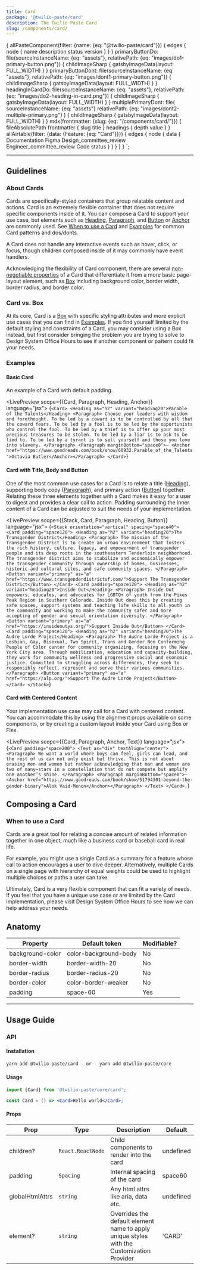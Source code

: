 ```yaml
---
title: Card
package: '@twilio-paste/card'
description: The Twilio Paste Card
slug: /components/card/
---
```



  {
    allPasteComponent(filter: {name: {eq: "@twilio-paste/card"}}) {
      edges {
        node {
          name
          description
          status
          version
        }
      }
    }
    primaryButtonDo: file(sourceInstanceName: {eq: "assets"}, relativePath: {eq: "images/do1-primary-button.png"}) {
      childImageSharp {
        gatsbyImageData(layout: FULL_WIDTH)
      }
    }
    primaryButtonDont: file(sourceInstanceName: {eq: "assets"}, relativePath: {eq: "images/dont1-primary-button.png"}) {
      childImageSharp {
        gatsbyImageData(layout: FULL_WIDTH)
      }
    }
    headingInCardDo: file(sourceInstanceName: {eq: "assets"}, relativePath: {eq: "images/do2-heading-in-card.png"}) {
      childImageSharp {
        gatsbyImageData(layout: FULL_WIDTH)
      }
    }
    multiplePrimaryDont: file(
      sourceInstanceName: {eq: "assets"}
      relativePath: {eq: "images/dont2-multiple-primary.png"}
    ) {
      childImageSharp {
        gatsbyImageData(layout: FULL_WIDTH)
      }
    }
    mdx(frontmatter: {slug: {eq: "/components/card/"}}) {
      fileAbsolutePath
      frontmatter {
        slug
        title
      }
      headings {
        depth
        value
      }
    }
    allAirtable(filter: {data: {Feature: {eq: "Card"}}}) {
      edges {
        node {
          data {
            Documentation
            Figma
            Design_committee_review
            Engineer_committee_review
            Code
            status
          }
        }
      }
    }
  }
`;

<NormalizeComponentHeader
  categoryRoute={SidebarCategoryRoutes.COMPONENTS}
  githubUrl="https://github.com/twilio-labs/paste/blob/main/packages/paste-core/components/card/"
  storybookUrl="/?path=/story/components-card--default"
  data={props.data}
/>

---

<contentwrapper>

<PageAside data={props.data.mdx} />

<content>

## Guidelines

### About Cards

Cards are specifically-styled containers that group relatable content and actions. Card is an extremely
flexible container that does not require specific components inside of it. You can compose a Card to support your use case,
but elements such as [Heading](/components/heading), [Paragraph](/components/paragraph), and [Button](/components/button) or [Anchor](/components/anchor) are commonly used.
See [When to use a Card](#when-to-use-a-card) and [Examples](#examples) for common Card patterns and dos/donts.

A Card does not handle any interactive events such as hover, click, or focus, though children
composed inside of it may commonly have event handlers.

Acknowledging the flexibility of Card component, there are several [non-negotiable properties](#anatomy)
of a Card that differentiate it from a more basic page-layout element, such as [Box](/primitives/box) including background color, border width, border radius, and border color.

### Card vs. Box

At its core, Card is a [Box](/primitives/box) with specific styling attributes and more explicit use cases that you can find in [Examples](#examples).
If you find yourself limited by the default styling and constraints of a Card, you may consider using a Box instead,
but first consider bringing the problem you are trying to solve
to Design System Office Hours to see if another component or pattern could fit your needs.

### Examples

#### Basic Card

An example of a Card with default padding.

<LivePreview scope={{Card, Paragraph, Heading, Anchor}} language="jsx">
  {`<Card>
  <Heading as="h2" variant="heading20">Parable of the Talents</Heading>
  <Paragraph>
    Choose your leaders with wisdom and forethought. To be led by a coward is to be controlled by all that the coward fears. To be led by a fool is to be led
    by the opportunists who control the fool. To be led by a thief is to offer up your most precious treasures to be stolen. To be led by a liar is to ask to be
    lied to. To be led by a tyrant is to sell yourself and those you love into slavery.
  </Paragraph>
  <Paragraph marginBottom="space0">— <Anchor href="https://www.goodreads.com/book/show/60932.Parable_of_the_Talents">Octavia Butler</Anchor></Paragraph>
</Card>`}
</LivePreview>

#### Card with Title, Body and Button

One of the most common use cases for a Card is to relate a title ([Heading](/components/heading)), supporting body copy ([Paragraph](/components/paragraph)),
and primary action ([Button](/components/button)) together. Relating these three elements together with a Card makes it easy for a user to
digest and provides a clear call to action. Padding surrounding the inner content of a Card can be
adjusted to suit the needs of your implementation.

<LivePreview scope={{Stack, Card, Paragraph, Heading, Button}} language="jsx">
  {`<Stack orientation="vertical" spacing="space40">
    <Card padding="space120">
      <Heading as="h2" variant="heading20">The Transgender District</Heading>
      <Paragraph>
        The mission of the Transgender District is to create an urban environment that fosters the rich history, culture, legacy, and empowerment of transgender
        people and its deep roots in the southeastern Tenderloin neighborhood. The transgender district aims to stabilize and economically empower the transgender
        community through ownership of homes, businesses, historic and cultural sites, and safe community spaces.
      </Paragraph>
      <Button variant="primary" as="a" href="https://www.transgenderdistrictsf.com/">Support The Transgender District</Button>
    </Card>
    <Card padding="space120">
      <Heading as="h2" variant="heading20">Inside Out</Heading>
      <Paragraph>
        Inside Out empowers, educates, and advocates for LGBTQ+ of youth from the Pikes Peak Region in Southern Colorado. Inside Out does this by creating safe spaces,
        support systems and teaching life skills to all youth in the community and working to make the community safer and more accepting of gender and sexual orientation
        diversity.
      </Paragraph>
      <Button variant="primary" as="a" href="https://insideoutys.org/">Support Inside Out</Button>
    </Card>
    <Card padding="space120">
      <Heading as="h2" variant="heading20">The Audre Lorde Project</Heading>
      <Paragraph>
        The Audre Lorde Project is a Lesbian, Gay, Bisexual, Two Spirit, Trans and Gender Non Conforming People of Color center for community organizing, focusing on
        the New York City area. Through mobilization, education and capacity-building, they work for community wellness and progressive social and economic justice. Committed
        to struggling across differences, they seek to responsibly reflect, represent and serve their various communities.
      </Paragraph>
      <Button variant="primary" as="a" href="https://alp.org/">Support The Audre Lorde Project</Button>
    </Card>
  </Stack>`}
</LivePreview>

#### Card with Centered Content

Your implementation use case may call for a Card with centered content. You can accommodate this by
using the alignment props available on some components, or by creating a custom layout inside your
Card using Box or Flex.

<LivePreview scope={{Card, Paragraph, Anchor, Text}} language="jsx">
  {`<Card padding="space200">
  <Text as="div" textAlign="center">
    <Paragraph>
      We want a world where boys can feel, girls can lead, and the rest of us can not only exist but thrive. This is not
      about erasing men and women but rather acknowledging that man and woman are two of many—stars in a constellation that
      do not compete but amplify one another’s shine.
    </Paragraph>
    <Paragraph marginBottom="space0">— <Anchor href="https://www.goodreads.com/book/show/51794301-beyond-the-gender-binary">Alok Vaid-Menon</Anchor></Paragraph>
  </Text>
</Card>;`}
</LivePreview>

## Composing a Card

### When to use a Card

Cards are a great tool for relating a concise amount of related information together in one object, much like a business card or baseball card in real life.

For example, you might use a single Card as a summary for a feature whose call to action encourages a user to dive deeper. Alternatively, multiple Cards on a single page with hierarchy of equal weights could be used to highlight multiple choices or paths a user can take.

Ultimately, Card is a very flexible component that can fit a variety of needs. If you feel that you have a unique use case or are limited by the Card implementation, please visit Design System Office Hours to see how we can help address your needs.

<DoDont>
  <Do
    title="Do"
    body="Have a clear call to action when including Buttons. Avoid including more than one primary and one secondary button."
    preview={false}
  >
    <GatsbyImage image={props.data.primaryButtonDo.childImageSharp.gatsbyImageData} />
  </Do>
  <Dont title="Don't" body="Don’t put multiple primary actions in a Card" preview={false}>
    <GatsbyImage image={props.data.primaryButtonDont.childImageSharp.gatsbyImageData} />
  </Dont>
</DoDont>

<DoDont>
  <Do
    title="Do"
    body="Use a Heading in your Card that appropriately reflects the information architecture of the page."
    preview={false}
  >
    <GatsbyImage image={props.data.headingInCardDo.childImageSharp.gatsbyImageData} />
  </Do>
  <Dont title="Don't" body="Don’t use Cards to highlight multiple primary actions on a single page." preview={false}>
    <GatsbyImage image={props.data.multiplePrimaryDont.childImageSharp.gatsbyImageData} />
  </Dont>
</DoDont>

<DoDont>
  <Do title="Do" body="Use a Heading to set a clear expectation on the Card’s purpose." preview={false} />
  <Dont title="Don't" body="Don’t place multiple Heading components in a single Card." preview={false} />
</DoDont>

<DoDont>
  <Do
    title="Do"
    body="Use a consistent location on the bottom of the Card for primary actions or next steps."
    preview={false}
  />

</DoDont>

## Anatomy

| Property         | Default token         | Modifiable? |
| ---------------- | --------------------- | ----------- |
| background-color | color-background-body | No          |
| border-width     | border-width-20       | No          |
| border-radius    | border-radius-20      | No          |
| border-color     | color-border-weaker   | No          |
| padding          | space-60              | Yes         |

---

## Usage Guide

### API

#### Installation

```bash
yarn add @twilio-paste/card - or - yarn add @twilio-paste/core
```

#### Usage

```jsx
import {Card} from '@twilio-paste/core/card';

const Card = () => <Card>Hello world</Card>;
```

#### Props

| Prop            | Type              | Description                                                                               | Default   |
| --------------- | ----------------- | ----------------------------------------------------------------------------------------- | --------- |
| children?       | `React.ReactNode` | Child components to render into the card                                                  | undefined |
| padding         | `Spacing`         | Internal spacing of the card                                                              | space60   |
| globalHtmlAttrs | `string`          | Any html attrs like aria, data etc.                                                       | undefined |
| element?        | `string`          | Overrides the default element name to apply unique styles with the Customization Provider | 'CARD'    |

<ChangelogRevealer>
  <Changelog />
</ChangelogRevealer>

</content>

</contentwrapper>
